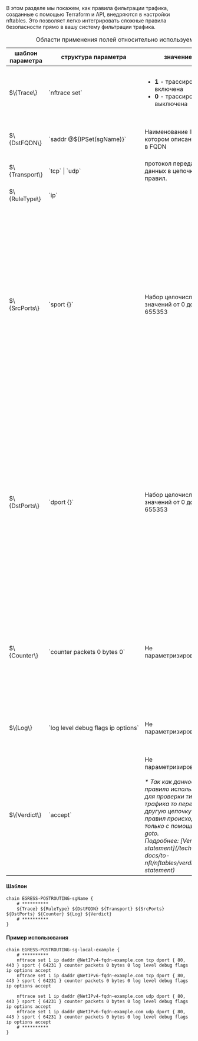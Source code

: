 <div className="paragraph">
  В этом разделе мы покажем, как правила фильтрации трафика, созданные с помощью Terraform и API, внедряются в настройки
  nftables. Это позволяет легко интегрировать сложные правила безопасности прямо в вашу систему фильтрации трафика.
</div>

<div className="scrollable-x">
  <table>
      <caption>Области применения полей относительно используемого протокола</caption>
      <thead>
          <tr>
              <th>шаблон параметра</th>
              <th>структура параметра</th>
              <th>значение</th>
              <th>описание</th>
          </tr>
      </thead>
      <tbody>
          <tr>
              <td>$\{Trace\}</td>
              <td>`nftrace set`</td>
              <td>
                  <ul>
                      <li><b>1</b> - трассировка включена</li>
                      <li><b>0</b> - трассировка выключена</li>
                  </ul>
              </td>
              <td>Трассировка указанного правила (опциональна, можно включить/выключить)</td>
          </tr>
          <tr>
              <td>$\{DstFQDN\}</td>
              <td>
                  <nobr>`saddr @${IPSet(sgName)}`</nobr>
              </td>
              <td>Наименование IPSet в котором описаны сети в FQDN</td>
              <td>Значение типа string, не должно содержать в себе пробелов</td>
          </tr>
          <tr>
              <td>$\{Transport\}</td>
              <td>`tcp` | `udp`</td>
              <td>протокол передачи данных в цепочке правил.</td>
              <td>Одно из двух значений `tcp` | `udp`</td>
          </tr>
          <tr>
              <td>$\{RuleType\}</td>
              <td>`ip`</td>
              <td></td>
              <td>Описывает, что принимает трафик типа ip</td>
          </tr>
          <tr>
              <td>$\{SrcPorts\}</td>
              <td>`sport {}`</td>
              <td>Набор целочисленных значений от 0 до 65535З</td>
              <td className="text-justify">Значения `sport` (source port). Может быть как одно значение, как и множество значений портов. В случае если одно значение у порта то передается значение либо как целочисленное значение либо как название порта. Если передается массив значений портов то они должны быть внутри `{}` перечислены через запятую.</td>
          </tr>
          <tr>
              <td>$\{DstPorts\}</td>
              <td>`dport {}`</td>
              <td>Набор целочисленных значений от 0 до 65535З</td>
              <td className="text-justify">Значения `dport` (destination port). Может быть как одно значение, как и множество значений портов. В случае если одно значение у порта то передается значение либо как целочисленное значение либо как название порта. Если передается массив значений портов то они должны быть внутри `{}` перечислены через запятую.</td>
          </tr>
          <tr>
              <td>$\{Counter\}</td>
              <td>
                  <nobr>`counter packets 0 bytes 0`</nobr>
              </td>
              <td>Не параметризированный</td>
              <td>Счетчик, учитывает количество пройденных пакетов с количеством байтов переданной информации в рамках указанной цепочки правил</td>
          </tr>
          <tr>
              <td>$\{Log\}</td>
              <td>
                  <nobr>`log level debug flags ip options`</nobr>
              </td>
              <td>Не параметризированный</td>
              <td>Логирование указанного правила (опциональна, можно включить/выключить)</td>
          </tr>
          <tr>
              <td>$\{Verdict\}</td>
              <td>`accept`</td>
              <td>
                  <div>Не параметризированный</div>
                  <br />
                  <div className="text-justify">
                      <i>* Так как данное правило используется для проверки типа трафика то переход на другую цепочку правил происходит только с помощью goto.</i>
                  </div>
                  <i>Подробнее: [Verdict statement](/tech-docs/to-nft/nftables/verdict-statement)</i>
              </td>
              <td>Вердикт политики по пакетам данных</td>
          </tr>
      </tbody>
  </table>
</div>

#### Шаблон

```hcl
chain EGRESS-POSTROUTING-sgName {
    # **********
    ${Trace} ${RuleType} ${DstFQDN} ${Transport} ${SrcPorts} ${DstPorts} ${Counter} ${Log} ${Verdict}
    # **********
}
```

#### Пример использования

```hcl
chain EGRESS-POSTROUTING-sg-local-example {
    # **********
    nftrace set 1 ip daddr @NetIPv4-fqdn-example.com tcp dport { 80, 443 } sport { 64231 } counter packets 0 bytes 0 log level debug flags ip options accept
    nftrace set 1 ip daddr @NetIPv6-fqdn-example.com tcp dport { 80, 443 } sport { 64231 } counter packets 0 bytes 0 log level debug flags ip options accept

    nftrace set 1 ip daddr @NetIPv4-fqdn-example.com udp dport { 80, 443 } sport { 64231 } counter packets 0 bytes 0 log level debug flags ip options accept
    nftrace set 1 ip daddr @NetIPv6-fqdn-example.com udp dport { 80, 443 } sport { 64231 } counter packets 0 bytes 0 log level debug flags ip options accept
    # **********
}
```
